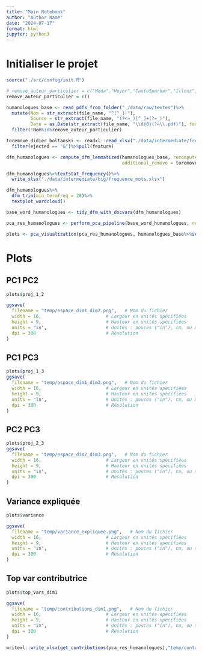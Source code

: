 ```yaml
---
title: "Main Notebook"
author: "Author Name"
date: "2024-07-17"
format: html
jupyter: python3
---
```


# Initialiser le projet

```r
source("./src/config/init.R")
```
```r

# remove_auteur_particulier = c("Méda","Heyer","CantoSperber","Illouz","Ccne","Morin")
remove_auteur_particulier = c()

humanologues_base <- read_pdfs_from_folder("./data/raw/textes")%>%
  mutate(Nom = str_extract(file_name, "^[^_]+"),
         Source = str_extract(file_name, "(?<=_)[^_]+(?=_)"),
         Date = as.Date(str_extract(file_name, "\\d{8}(?=\\.pdf)"), format = "%Y%m%d"))%>%
  filter(!Nom%in%remove_auteur_particulier)

toremove_didier_boltanski <- readxl::read_xlsx("./data/intermediate/frequence_mots_retenus.xlsx")%>%
  filter(ejected == "&")%>%pull(feature)

dfm_humanologues <- compute_dfm_lemmatized(humanologues_base, recompute = T,
                                           additional_remove = toremove_didier_boltanski, lower_count = 0)


```
```r
dfm_humanologues%>%textstat_frequency()%>%
  write_xlsx("./data/intermediate/big/frequence_mots.xlsx")

```
```r
dfm_humanologues%>%
  dfm_trim(min_termfreq = 20)%>%
  textplot_wordcloud()
```

```r
base_word_humanologues <- tidy_dfm_with_docvars(dfm_humanologues)
```
```r
pca_res_humanologues <- perform_pca_pipeline(base_word_humanologues, robust = T)
```

```r
plots <- pca_visualization(pca_res_humanologues, humanologues_base%>%select(Nom, doc_id)%>%rename(document = doc_id), log = F)
```
# Plots

## PC1 PC2
```r
plots$proj_1_2

ggsave(
  filename = "temp/espace_dim1_dim2.png",   # Nom du fichier
  width = 16,                        # Largeur en unités spécifiées
  height = 9,                        # Hauteur en unités spécifiées
  units = "in",                      # Unités : pouces ("in"), cm, ou mm
  dpi = 300                          # Résolution
)
```

## PC1 PC3
```r
plots$proj_1_3
ggsave(
  filename = "temp/espace_dim1_dim3.png",   # Nom du fichier
  width = 16,                        # Largeur en unités spécifiées
  height = 9,                        # Hauteur en unités spécifiées
  units = "in",                      # Unités : pouces ("in"), cm, ou mm
  dpi = 300                          # Résolution
)
```

## PC2 PC3
```r
plots$proj_2_3
ggsave(
  filename = "temp/espace_dim2_dim3.png",   # Nom du fichier
  width = 16,                        # Largeur en unités spécifiées
  height = 9,                        # Hauteur en unités spécifiées
  units = "in",                      # Unités : pouces ("in"), cm, ou mm
  dpi = 300                          # Résolution
)
```

## Variance expliquée
```r
plots$variance

ggsave(
  filename = "temp/variance_expliquee.png",   # Nom du fichier
  width = 16,                        # Largeur en unités spécifiées
  height = 9,                        # Hauteur en unités spécifiées
  units = "in",                      # Unités : pouces ("in"), cm, ou mm
  dpi = 300                          # Résolution
)
```

## Top var contributrice
```r
plots$top_vars_dim1

ggsave(
  filename = "temp/contributions_dim1.png",   # Nom du fichier
  width = 16,                        # Largeur en unités spécifiées
  height = 9,                        # Hauteur en unités spécifiées
  units = "in",                      # Unités : pouces ("in"), cm, ou mm
  dpi = 300                          # Résolution
)
```
```r
writexl::write_xlsx(get_contributions(pca_res_humanologues),"temp/contribution.xlsx")
```


